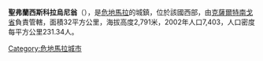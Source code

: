{{coord|14|55|N|91|32|W|display=title|region:GT_type:city_source:GNS-enwiki}}

'''聖弗蘭西斯科拉烏尼翁'''（{{lang-es|San Francisco La Unión}}），是[[危地馬拉|危地馬拉]]的城鎮，位於該國西部，由[[克薩爾特南戈省|克薩爾特南戈省]]負責管轄，面積32平方公里，海拔高度2,791米，2002年人口7,403，人口密度每平方公里231.34人。

{{Guatemala-geo-stub}}
[[Category:危地馬拉城市|Category:危地馬拉城市]]